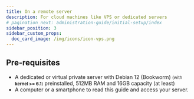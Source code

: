 ```yaml
---
title: On a remote server
description: For cloud machines like VPS or dedicated servers
# pagination_next: administration-guide/initial-setup/index
sidebar_position: 3
sidebar_custom_props:
  doc_card_image: /img/icons/icon-vps.png
---
```



## <FAIcon icon="fa-list-alt"/> Pre-requisites

- A dedicated or virtual private server with Debian 12 (Bookworm) <small>(with **kernel >= 6.1**)</small> preinstalled, 512MB RAM and 16GB capacity (at least)
- A computer or a smartphone to read this guide and access your server.
